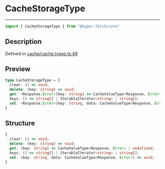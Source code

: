 

# CacheStorageType

<div class="api-docs__separator" data-reactroot="">

---

</div><div class="api-docs__import" data-reactroot="">

```ts
import { CacheStorageType } from "@hyper-fetch/core"
```

</div><div class="api-docs__section">

## Description

</div><div class="api-docs__description"><span class="api-docs__do-not-parse">



</span></div><p class="api-docs__definition">

Defined in [cache/cache.types.ts:49](https://github.com/BetterTyped/hyper-fetch/blob/aff5c35a/packages/core/src/cache/cache.types.ts#L49)

</p><div class="api-docs__section">

## Preview

</div><div class="api-docs__preview type">

```ts
type CacheStorageType = {
  clear: () => void; 
  delete: (key: string) => void; 
  get: <Response,Error>(key: string) => CacheValueType<Response, Error> | undefined; 
  keys: () => string[] | IterableIterator<string> | string[]; 
  set: <Response,Error>(key: string, data: CacheValueType<Response, Error>) => void; 
}
```

</div><div class="api-docs__section">

## Structure

</div><div class="api-docs__returns">

```ts
{
  clear: () => void;
  delete: (key: string) => void;
  get: (key: string) => CacheValueType<Response, Error> | undefined;
  keys: () => string[] | IterableIterator<string> | string[];
  set: (key: string, data: CacheValueType<Response, Error>) => void;
}
```

</div>